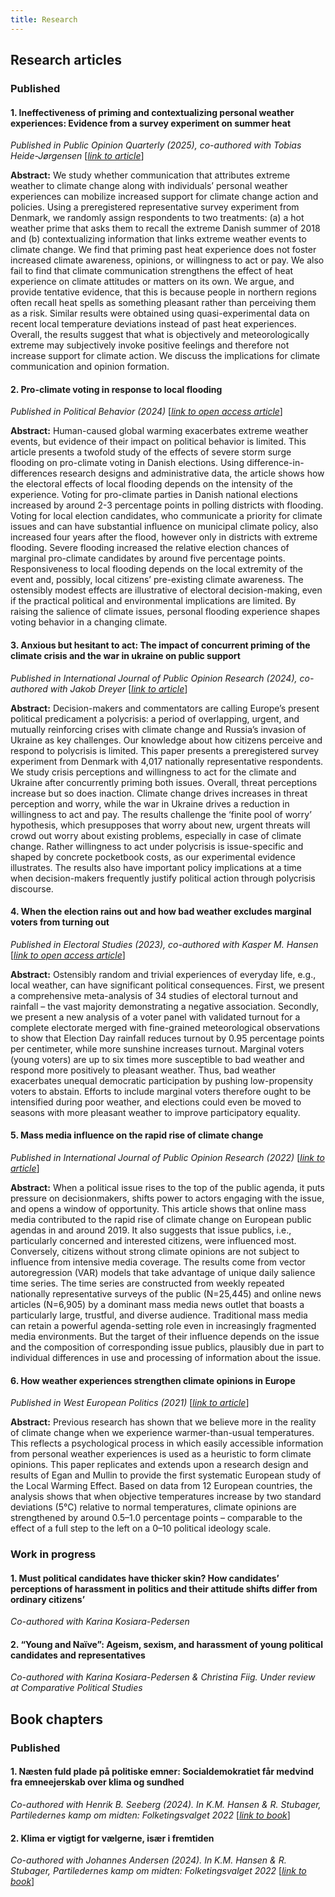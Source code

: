 ```yaml
---
title: Research
---
```


## Research articles

### Published

#### __1. Ineffectiveness of priming and contextualizing personal weather experiences: Evidence from a survey experiment on summer heat__

*Published in Public Opinion Quarterly (2025), co-authored with Tobias Heide-Jørgensen* [_[link to article](https://academic.oup.com/poq/advance-article-abstract/doi/10.1093/poq/nfae067/8097947)_]

**Abstract:** We study whether communication that attributes extreme weather to climate change along with individuals’ personal weather experiences can mobilize increased support for climate change action and policies. Using a preregistered representative survey experiment from Denmark, we randomly assign respondents to two treatments: (a) a hot weather prime that asks them to recall the extreme Danish summer of 2018 and (b) contextualizing information that links extreme weather events to climate change. We find that priming past heat experience does not foster increased climate awareness, opinions, or willingness to act or pay. We also fail to find that climate communication strengthens the effect of heat experience on climate attitudes or matters on its own. We argue, and provide tentative evidence, that this is because people in northern regions often recall heat spells as something pleasant rather than perceiving them as a risk. Similar results were obtained using quasi-experimental data on recent local temperature deviations instead of past heat experiences. Overall, the results suggest that what is objectively and meteorologically extreme may subjectively invoke positive feelings and therefore not increase support for climate action. We discuss the implications for climate communication and opinion formation.

#### __2. Pro-climate voting in response to local flooding__

*Published in Political Behavior (2024)* [_[link to open access article](https://link.springer.com/article/10.1007/s11109-024-09984-0)_]

**Abstract:** Human-caused global warming exacerbates extreme weather events, but evidence of their impact on political behavior is limited. This article presents a twofold study of the effects of severe storm surge flooding on pro-climate voting in Danish elections. Using difference-in-differences research designs and administrative data, the article shows how the electoral effects of local flooding depends on the intensity of the experience. Voting for pro-climate parties in Danish national elections increased by around 2-3 percentage points in polling districts with flooding. Voting for local election candidates, who communicate a priority for climate issues and can have substantial influence on municipal climate policy, also increased four years after the flood, however only in districts with extreme flooding. Severe flooding increased the relative election chances of marginal pro-climate candidates by around five percentage points. Responsiveness to local flooding depends on the local extremity of the event and, possibly, local citizens' pre-existing climate awareness. The ostensibly modest effects are illustrative of electoral decision-making, even if the practical political and environmental implications are limited. By raising the salience of climate issues, personal flooding experience shapes voting behavior in a changing climate.

#### __3. Anxious but hesitant to act: The impact of concurrent priming of the climate crisis and the war in ukraine on public support__

*Published in International Journal of Public Opinion Research (2024), co-authored with Jakob Dreyer* [_[link to article](https://academic.oup.com/ijpor/article-abstract/36/4/edae054/7831234)_]

**Abstract:** Decision-makers and commentators are calling Europe’s present political predicament a polycrisis: a period of overlapping, urgent, and mutually reinforcing crises with climate change and Russia’s invasion of Ukraine as key challenges. Our knowledge about how citizens perceive and respond to polycrisis is limited. This paper presents a preregistered survey experiment from Denmark with 4,017 nationally representative respondents. We study crisis perceptions and willingness to act for the climate and Ukraine after concurrently priming both issues. Overall, threat perceptions increase but so does inaction. Climate change drives increases in threat perception and worry, while the war in Ukraine drives a reduction in willingness to act and pay. The results challenge the ‘finite pool of worry’ hypothesis, which presupposes that worry about new, urgent threats will crowd out worry about existing problems, especially in case of climate change. Rather willingness to act under polycrisis is issue-specific and shaped by concrete pocketbook costs, as our experimental evidence illustrates. The results also have important policy implications at a time when decision-makers frequently justify political action through polycrisis discourse.

#### __4. When the election rains out and how bad weather excludes marginal voters from turning out__

*Published in Electoral Studies (2023), co-authored with Kasper M. Hansen* [_[link to open access article](https://sciencedirect.com/science/article/pii/S0261379422001299)_]

**Abstract:** Ostensibly random and trivial experiences of everyday life, e.g., local weather, can have significant political consequences. First, we present a comprehensive meta-analysis of 34 studies of electoral turnout and rainfall – the vast majority demonstrating a negative association. Secondly, we present a new analysis of a voter panel with validated turnout for a complete electorate merged with fine-grained meteorological observations to show that Election Day rainfall reduces turnout by 0.95 percentage points per centimeter, while more sunshine increases turnout. Marginal voters (young voters) are up to six times more susceptible to bad weather and respond more positively to pleasant weather. Thus, bad weather exacerbates unequal democratic participation by pushing low-propensity voters to abstain. Efforts to include marginal voters therefore ought to be intensified during poor weather, and elections could even be moved to seasons with more pleasant weather to improve participatory equality.

#### __5. Mass media influence on the rapid rise of climate change__

*Published in International Journal of Public Opinion Research (2022)* [_[link to article](https://doi.org/10.1080/01402382.2020.1792731)_]

**Abstract:** When a political issue rises to the top of the public agenda, it puts pressure on decisionmakers, shifts power to actors engaging with the issue, and opens a window of opportunity. This article shows that online mass media contributed to the rapid rise of climate change on European public agendas in and around 2019. It also suggests that issue publics, i.e., particularly concerned and interested citizens, were influenced most. Conversely, citizens without strong climate opinions are not subject to influence from intensive media coverage. The results come from vector autoregression (VAR) models that take advantage of unique daily salience time series. The time series are constructed from weekly repeated nationally representative surveys of the public (N=25,445) and online news articles (N=6,905) by a dominant mass media news outlet that boasts a particularly large, trustful, and diverse audience. Traditional mass media can retain a powerful agenda-setting role even in increasingly fragmented media environments. But the target of their influence depends on the issue and the composition of corresponding issue publics, plausibly due in part to individual differences in use and processing of information about the issue.

#### __6. How weather experiences strengthen climate opinions in Europe__

*Published in West European Politics (2021)* [_[link to article](https://doi.org/10.1093/ijpor/edac009)_]

**Abstract:** Previous research has shown that we believe more in the reality of climate change when we experience warmer-than-usual temperatures. This reflects a psychological process in which easily accessible information from personal weather experiences is used as a heuristic to form climate opinions. This paper replicates and extends upon a research design and results of Egan and Mullin to provide the first systematic European study of the Local Warming Effect. Based on data from 12 European countries, the analysis shows that when objective temperatures increase by two standard deviations (5°C) relative to normal temperatures, climate opinions are strengthened by around 0.5–1.0 percentage points – comparable to the effect of a full step to the left on a 0–10 political ideology scale.

### Work in progress

#### __1. Must political candidates have thicker skin? How candidates’ perceptions of harassment in politics and their attitude shifts differ from ordinary citizens’__

*Co-authored with Karina Kosiara-Pedersen*

#### __2. “Young and Naïve”: Ageism, sexism, and harassment of young political candidates and representatives__

*Co-authored with Karina Kosiara-Pedersen & Christina Fiig. Under review at Comparative Political Studies*

## Book chapters

### Published

#### __1. Næsten fuld plade på politiske emner: Socialdemokratiet får medvind fra emneejerskab over klima og sundhed__

*Co-authored with Henrik B. Seeberg (2024). In K.M. Hansen & R. Stubager, Partiledernes kamp om midten: Folketingsvalget 2022* [_[link to book](https://djoefforlag.dk/products/partiledernes-kamp-om-midten)_]

#### __2. Klima er vigtigt for vælgerne, især i fremtiden__ 

*Co-authored with Johannes Andersen (2024). In K.M. Hansen & R. Stubager, Partiledernes kamp om midten: Folketingsvalget 2022* [_[link to book](https://djoefforlag.dk/products/partiledernes-kamp-om-midten)_]


